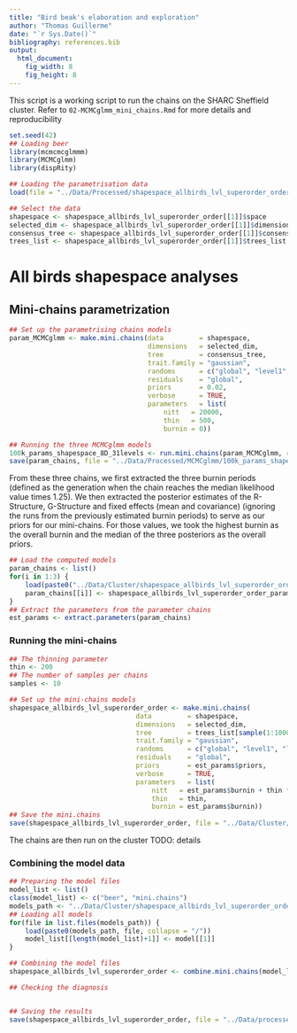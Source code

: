 ```yaml
---
title: "Bird beak's elaboration and exploration"
author: "Thomas Guillerme"
date: "`r Sys.Date()`"
bibliography: references.bib
output:
  html_document:
    fig_width: 8
    fig_height: 8
---
```


This script is a working script to run the chains on the SHARC Sheffield cluster.
Refer to `02-MCMCglmm_mini_chains.Rmd` for more details and reproducibility

```r
set.seed(42)
## Loading beer
library(mcmcmcglmmm)
library(MCMCglmm)
library(dispRity)

## Loading the parametrisation data
load(file = "../Data/Processed/shapespace_allbirds_lvl_superorder_order.rda")

## Select the data
shapespace <- shapespace_allbirds_lvl_superorder_order[[1]]$space
selected_dim <- shapespace_allbirds_lvl_superorder_order[[1]]$dimensions
consensus_tree <- shapespace_allbirds_lvl_superorder_order[[1]]$consensus_tree
trees_list <- shapespace_allbirds_lvl_superorder_order[[1]]$trees_list
```

# All birds shapespace analyses

## Mini-chains parametrization

```r
## Set up the parametrising chains models
param_MCMCglmm <- make.mini.chains(data         = shapespace,
                                   dimensions   = selected_dim,
                                   tree         = consensus_tree,
                                   trait.family = "gaussian",
                                   randoms      = c("global", "level1", "level2"),
                                   residuals    = "global",
                                   priors       = 0.02,
                                   verbose      = TRUE,
                                   parameters   = list(
                                       nitt   = 20000,
                                       thin   = 500,
                                       burnin = 0))

## Running the three MCMCglmm models
100k_params_shapespace_8D_31levels <- run.mini.chains(param_MCMCglmm, replicates = 1)
save(param_chains, file = "../Data/Processed/MCMCglmm/100k_params_shapespace_8D_31levels_chain1.rda")
```

From these three chains, we first extracted the three burnin periods (defined as the generation when the chain reaches the median likelihood value times 1.25).
We then extracted the posterior estimates of the R-Structure, G-Structure and fixed effects (mean and covariance) (ignoring the runs from the previously estimated burnin periods) to serve as our priors for our mini-chains. 
For those values, we took the highest burnin as the overall burnin and the median of the three posteriors as the overall priors.

```r
## Load the computed models
param_chains <- list()
for(i in 1:3) {
    load(paste0("../Data/Cluster/shapespace_allbirds_lvl_superorder_order/param_chains/shapespace_allbirds_lvl_superorder_order_param", i, ".rda"))
    param_chains[[i]] <- shapespace_allbirds_lvl_superorder_order_param[[1]]
}
## Extract the parameters from the parameter chains
est_params <- extract.parameters(param_chains)
```

### Running the mini-chains

```r
## The thinning parameter
thin <- 200
## The number of samples per chains
samples <- 10

## Set up the mini-chains models
shapespace_allbirds_lvl_superorder_order <- make.mini.chains(
                                data         = shapespace,
                                dimensions   = selected_dim,
                                tree         = trees_list[sample(1:1000, 1000)],
                                trait.family = "gaussian",
                                randoms      = c("global", "level1", "level2"),
                                residuals    = "global",
                                priors       = est_params$priors,
                                verbose      = TRUE,
                                parameters   = list(
                                    nitt   = est_params$burnin + thin * samples,
                                    thin   = thin,
                                    burnin = est_params$burnin))
## Save the mini.chains
save(shapespace_allbirds_lvl_superorder_order, file = "../Data/Cluster/shapespace_allbirds_lvl_superorder_order/shapespace_allbirds_lvl_superorder_order.mini.chains")
```

The chains are then run on the cluster
TODO: details


### Combining the model data

```r
## Preparing the model files
model_list <- list()
class(model_list) <- c("beer", "mini.chains")
models_path <- "../Data/Cluster/shapespace_allbirds_lvl_superorder_order/cluster/"
## Loading all models
for(file in list.files(models_path)) {
    load(paste0(models_path, file, collapse = "/"))
    model_list[[length(model_list)+1]] <- model[[1]]
}

## Combining the model files
shapespace_allbirds_lvl_superorder_order <- combine.mini.chains(model_list)

## Checking the diagnosis


## Saving the results
save(shapespace_allbirds_lvl_superorder_order, file = "../Data/processed/shapespace_allbirds_lvl_superorder_order.rda")



```
